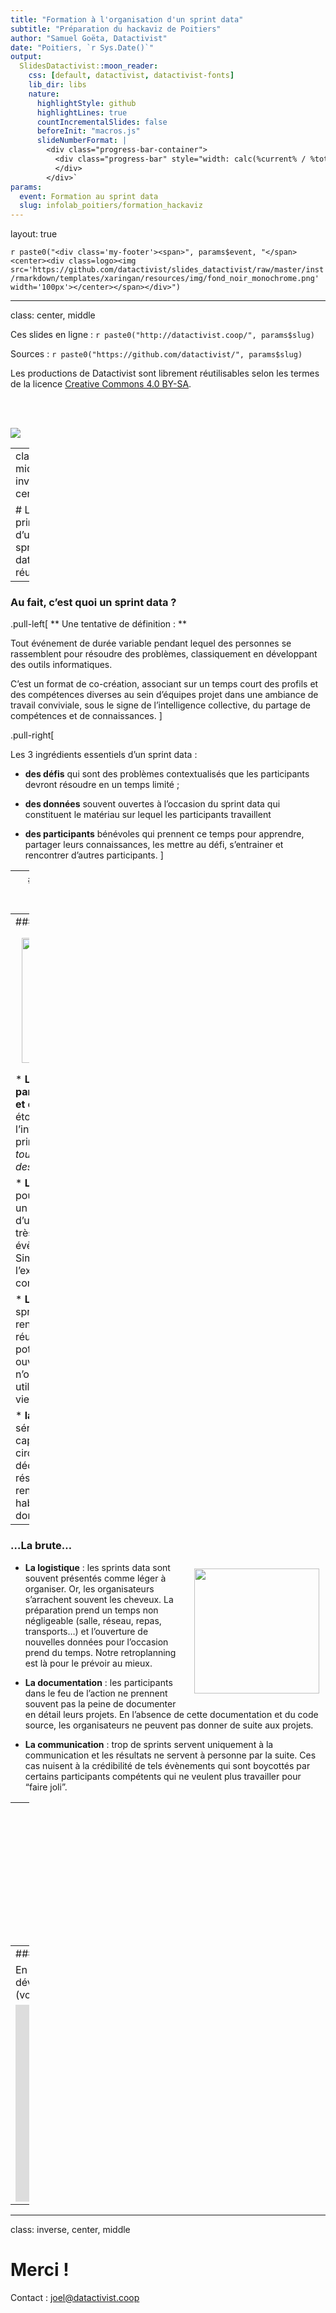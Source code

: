 ```yaml
---
title: "Formation à l'organisation d'un sprint data"
subtitle: "Préparation du hackaviz de Poitiers"
author: "Samuel Goëta, Datactivist"
date: "Poitiers, `r Sys.Date()`"
output:
  SlidesDatactivist::moon_reader:
    css: [default, datactivist, datactivist-fonts]
    lib_dir: libs
    nature:
      highlightStyle: github
      highlightLines: true
      countIncrementalSlides: false
      beforeInit: "macros.js"
      slideNumberFormat: |
        <div class="progress-bar-container">
          <div class="progress-bar" style="width: calc(%current% / %total% * 100%);">
          </div>
        </div>`
params:
  event: Formation au sprint data
  slug: infolab_poitiers/formation_hackaviz
---
```


layout: true

<style>
.remark-slide-number {
  position: inherit;
}

.remark-slide-number .progress-bar-container {
  position: absolute;
  bottom: 0;
  height: 4px;
  display: block;
  left: 0;
  right: 0;
}

.remark-slide-number .progress-bar {
  height: 100%;
  background-color: #e95459;
}

</style>


`r paste0("<div class='my-footer'><span>", params$event, "</span> <center><div class=logo><img src='https://github.com/datactivist/slides_datactivist/raw/master/inst/rmarkdown/templates/xaringan/resources/img/fond_noir_monochrome.png' width='100px'></center></span></div>")` 


---

class: center, middle

Ces slides en ligne : `r paste0("http://datactivist.coop/", params$slug)`

Sources : `r paste0("https://github.com/datactivist/", params$slug)`


Les productions de Datactivist sont librement réutilisables selon les termes de la licence [Creative Commons 4.0 BY-SA](https://creativecommons.org/licenses/by-sa/4.0/legalcode.fr).

<BR>
<BR>

![](https://mirrors.creativecommons.org/presskit/buttons/88x31/png/by-sa.png)


---
class: middle, inverse, center

# Les principes d’un sprint data réussi 

---

### Au fait, c'est quoi un sprint data ? 

.pull-left[
** Une tentative de définition : **

Tout événement de durée variable pendant lequel des personnes se rassemblent pour résoudre des problèmes, classiquement en développant des outils informatiques. 

C'est un format de co-création, associant sur un temps court des profils et des compétences diverses au sein d'équipes projet dans une ambiance de travail conviviale, sous le signe de l'intelligence collective, du partage de compétences et de connaissances. 
]

.pull-right[

Les 3 ingrédients essentiels d'un sprint data : 

* **des défis** qui sont des problèmes contextualisés que les participants devront résoudre en un temps limité ; 

* **des données** souvent ouvertes à l'occasion du sprint data qui constituent le matériau sur lequel les participants travaillent 

* **des participants** bénévoles qui prennent ce temps pour apprendre, partager leurs connaissances, les mettre au défi, s'entrainer et rencontrer d'autres participants. 
]

---
### Historique : du rite hacker de niche à la prolifération 

<img style="float: right;margin:10px" src="./img/appsfordemocracycontest.jpg">

Historiquement, les sprints data répliquent un des rites des hackers : les *« marathons »* de développement organisés pendant les conférences des communautés issues du logiciel libre. 

Dans le domaine des données ouvertes, *Apps for Democracy* à Washington en 2008 a été un des premiers concours de développement de services. Quelques mois après le lancement de l’App Store d’Apple, a inspiré le développement de nombreux concours d’applications avec un guide de réplication. 

En France, premier concours à Rennes en 2010. Depuis 2014, tous les grands ministères et institutions en ont organisé un avec parfois des dérives qui ont été dénoncées. 

---
### Les sprint data : le bon…

<img style="float: right;margin:10px;width:200px" src="./img/good.png">

* **La mobilisation des parties prenantes internes et externes** : un mélange étonnant fondé sur l’intelligence collective et le principe selon lequel « *le tout vaut plus que la somme des parties.*» 

* **L'expérience stimulante** : pour un participant comme un organisateur, l’excitation d’un hackathon peut être très stimulante. Pour les évènements en présentiels, Simon Chignard note que l’expérience est conçue comme le théatre classique

* **L'énergie positive** : un sprint data sert avant tout à renforcer les liens avec les réutilisateurs actuels ou potentiels, il faut le garder ouvert à celles et ceux qui n’ont jusqu’alors pas ou peu utilisé de données dans leur vie.

* **la créativité** : la sérendipité du sprint data (la capacité à inventer dans des circonstances inattendues et décalées) produit des résultats étonnants qui renouvellent les approches habituelles avec les données. 

---
### …La brute…

<img style="float: right;margin:10px;width:200px" src="./img/bad.png">

* **La logistique** : les sprints data sont souvent présentés comme léger à organiser. Or, les organisateurs s'arrachent souvent les cheveux. La préparation prend un temps non négligeable (salle, réseau, repas, transports…) et l'ouverture de nouvelles données pour l'occasion prend du temps. Notre retroplanning est là pour le prévoir au mieux.   

* **La documentation** : les participants dans le feu de l’action ne prennent souvent pas la peine de documenter en détail leurs projets. En l'absence de cette documentation et du code source, les organisateurs ne peuvent pas donner de suite aux projets.

* **La communication** : trop de sprints servent uniquement à la communication et les résultats ne servent à personne par la suite. Ces cas nuisent à la crédibilité de tels évènements qui sont boycottés par certains participants compétents qui ne veulent plus travailler pour "faire joli". 

---
### … et le truand
<img style="float: right;margin:10px;width:200px" src="./img/ugly.png">

* **Trop de pression : ** les participants à un hackathon prennent sur leur temps personnel, généralement le weekend mais certains organisateurs n’ont pas hésité à soumettre les participants à une forte pression et à qui ont pu dégrader l’expérience.

* **Les attentes démesurées :** certains organisateurs de hackathon ont promis la lune avec des résultats inatteignables en un temps court, il n'en résulte que de la déception.

* **L'exploitation ?** les participants ne sont pas rétribués, ce qui a été dénoncé comme une forme de travail déguisé en évènement décontracté et informel

* **Le workaholism **  (dépendance au travail jusqu’à l’épuisement), en encourageant les participants à travailler non stop, week-end et nuits comprises. 


---
### Bref, évitons le hackacon…

En réaction, le concept du “[hackacon](http://www.hackacon.fr/)” parodie le hackathon en développant des projets inutiles de manière ludique pendant un weekend (voir ce [reportage d’Arte](http://tracks.arte.tv/fr/hackacon)) ou de Guillaume Meurice.

<iframe width="560" height="315" src="https://www.youtube.com/embed/H5i1CzaFxGs" frameborder="0" allow="accelerometer; autoplay; encrypted-media; gyroscope; picture-in-picture" allowfullscreen></iframe>

---

---
class: inverse, center, middle

# Merci !

Contact : [joel@datactivist.coop](mailto:joel@datactivist.coop)



